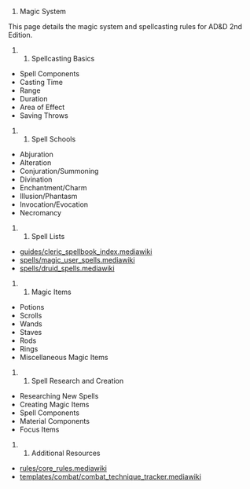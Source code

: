 # Magic System

This page details the magic system and spellcasting rules for AD&D 2nd Edition.

## Spellcasting Basics

* Spell Components
* Casting Time
* Range
* Duration
* Area of Effect
* Saving Throws

## Spell Schools

* Abjuration
* Alteration
* Conjuration/Summoning
* Divination
* Enchantment/Charm
* Illusion/Phantasm
* Invocation/Evocation
* Necromancy

## Spell Lists

* [[Cleric Spells|guides/cleric_spellbook_index.mediawiki]]
* [[Magic-User Spells|spells/magic_user_spells.mediawiki]]
* [[Druid Spells|spells/druid_spells.mediawiki]]

## Magic Items

* Potions
* Scrolls
* Wands
* Staves
* Rods
* Rings
* Miscellaneous Magic Items

## Spell Research and Creation

* Researching New Spells
* Creating Magic Items
* Spell Components
* Material Components
* Focus Items

## Additional Resources

* [[Core Rules|rules/core_rules.mediawiki]]
* [[Combat Rules|templates/combat/combat_technique_tracker.mediawiki]] 